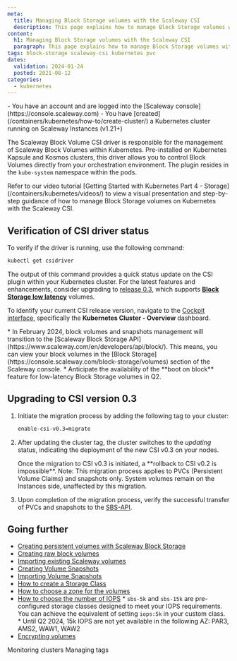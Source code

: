 ```yaml
---
meta:
  title: Managing Block Storage volumes with the Scaleway CSI
  description: This page explains how to manage Block Storage volumes with the Scaleway CSI.
content:
  h1: Managing Block Storage volumes with the Scaleway CSI
  paragraph: This page explains how to manage Block Storage volumes with the Scaleway CSI.
tags: block-storage scaleway-csi kubernetes pvc
dates:
  validation: 2024-01-24
  posted: 2021-08-12
categories:
  - kubernetes
---
```


<Macro id="iam-requirements" />

<Message type="requirement">
  - You have an account and are logged into the [Scaleway console](https://console.scaleway.com)
  - You have [created](/containers/kubernetes/how-to/create-cluster/) a Kubernetes cluster running on Scaleway Instances (v1.21+)
</Message>

The Scaleway Block Volume CSI driver is responsible for the management of Scaleway Block Volumes within Kubernetes. Pre-installed on Kubernetes Kapsule and Kosmos clusters, this driver allows you to control Block Volumes directly from your orchestration environment. The plugin resides in the `kube-system` namespace within the pods.

<Message type="tip">
    Refer to our video tutorial [Getting Started with Kubernetes Part 4 - Storage](/containers/kubernetes/videos/) to view a visual presentation and step-by-step guidance of how to manage Block Storage volumes on Kubernetes with the Scaleway CSI.
</Message>

## Verification of CSI driver status

To verify if the driver is running, use the following command:

```bash
kubectl get csidriver
```

The output of this command provides a quick status update on the CSI plugin within your Kubernetes cluster. For the latest features and enhancements, consider upgrading to [release 0.3](https://github.com/scaleway/scaleway-csi/tree/release-0.3#block-storage-low-latency), which supports **[Block Storage low latency](/storage/block/quickstart/)** volumes.

To identify your current CSI release version, navigate to the [Cockpit interface](/observability/cockpit/how-to/access-grafana-and-managed-dashboards/), specifically the **Kubernetes Cluster - Overview** dashboard.

<Message type="note">
   * In February 2024, block volumes and snapshots management will transition to the [Scaleway Block Storage API](https://www.scaleway.com/en/developers/api/block/). This means, you can view your block volumes in the [Block Storage](https://console.scaleway.com/block-storage/volumes) section of the Scaleway console.
   * Anticipate the availability of the **boot on block** feature for low-latency Block Storage volumes in Q2.
</Message>

## Upgrading to CSI version 0.3

1. Initiate the migration process by adding the following tag to your cluster:
   ```bash
   enable-csi-v0.3=migrate
   ```
2. After updating the cluster tag, the cluster switches to the _updating_ status, indicating the deployment of the new CSI v0.3 on your nodes.

    <Message type="important">
        Once the migration to CSI v0.3 is initiated, a **rollback to CSI v0.2 is impossible**.
    </Message>

    <Message type="note">
      Note: This migration process applies to PVCs (Persistent Volume Claims) and snapshots only. System volumes remain on the Instances side, unaffected by this migration.
    </Message>

3. Upon completion of the migration process, verify the successful transfer of PVCs and snapshots to the [SBS-API]((https://www.scaleway.com/en/developers/api/block/)). 

## Going further

* [Creating persistent volumes with Scaleway Block Storage](hhttps://github.com/scaleway/scaleway-csi/tree/release-0.3/examples/kubernetes#pvc--deployment)
* [Creating raw block volumes](https://github.com/scaleway/scaleway-csi/tree/release-0.3/examples/kubernetes#raw-block-volumes)
* [Importing existing Scaleway volumes](https://github.com/scaleway/scaleway-csi/tree/release-0.3/examples/kubernetes#importing-existing-scaleway-volumes)
* [Creating Volume Snapshots](https://github.com/scaleway/scaleway-csi/tree/release-0.3/examples/kubernetes#volume-snapshots)
* [Importing Volume Snapshots](https://github.com/scaleway/scaleway-csi/tree/release-0.3/examples/kubernetes#importing-snapshots)
* [How to create a Storage Class](https://github.com/scaleway/scaleway-csi/tree/release-0.3/examples/kubernetes#different-storageclass)
* [How to choose a zone for the volumes](https://github.com/scaleway/scaleway-csi/tree/release-0.3/examples/kubernetes#specify-in-which-zone-the-volumes-are-going-to-be-created)
* [How to choose the number of IOPS](https://github.com/scaleway/scaleway-csi/tree/release-0.3/examples/kubernetes#choose-the-number-of-iops)
    <Message type="tip">
      * `sbs-5k` and `sbs-15k` are pre-configured storage classes designed to meet your IOPS requirements. You can achieve the equivalent of setting `iops:5k` in your custom class.
      * Until Q2 2024, 15k IOPS are not yet available in the following AZ: PAR3, AMS2, WAW1, WAW2
    </Message>
* [Encrypting volumes](https://github.com/scaleway/scaleway-csi/tree/release-0.3/examples/kubernetes#encrypting-volumes)


<Navigation title="See Also">
  <PreviousButton to="/containers/kubernetes/api-cli/cluster-monitoring/">Monitoring clusters</PreviousButton>
  <NextButton to="/containers/kubernetes/api-cli/managing-tags/">Managing tags</NextButton>
</Navigation>


